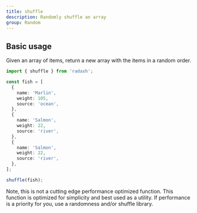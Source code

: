 ```yaml
---
title: shuffle
description: Randomly shuffle an array
group: Random
---
```


## Basic usage

Given an array of items, return a new array with the items in a random order.

```ts
import { shuffle } from 'radash';

const fish = [
  {
    name: 'Marlin',
    weight: 105,
    source: 'ocean',
  },
  {
    name: 'Salmon',
    weight: 22,
    source: 'river',
  },
  {
    name: 'Salmon',
    weight: 22,
    source: 'river',
  },
];

shuffle(fish);
```

Note, this is not a cutting edge performance optimized function. This function is optimized for simplicity and best used as a utility. If performance is a priority for you, use a randomness and/or shuffle library.
